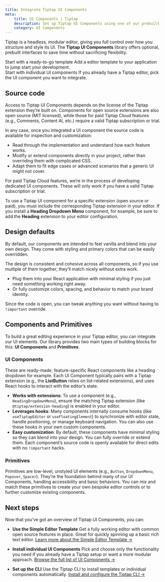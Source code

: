 ```yaml
---
title: Integrate Tiptap UI Components
meta:
    title: UI Components | Tiptap
    description: Set up Tiptap UI Components using one of our prebuilt templates or by integrating individual components. More in the docs!
    category: UI Components
---
```



Tiptap is a headless, modular editor, giving you full control over how you structure and style its UI. The **Tiptap UI Components** library offers optional, prebuilt interfaces to save time without sacrificing flexibility.


<Section title="">
    <CardGrid.Wrapper>
        <CardGrid.Item asChild>
            <Link href="/ui-components/templates/simple-editor">
                <CardGrid.ItemImage asNextImage src={cardCoverSimpleEditorTemplate.src} width={cardCoverSimpleEditorTemplate.width} height={cardCoverSimpleEditorTemplate.height} alt="Image" />
                <div>
                    <CardGrid.ItemTitle>Start with a ready-to-go template</CardGrid.ItemTitle>
                    <CardGrid.ItemParagraph>Add a editor template to your application to jump start your development.</CardGrid.ItemParagraph>
                </div>
                <CardGrid.ItemFooter>
                </CardGrid.ItemFooter>
            </Link>
        </CardGrid.Item>
        <CardGrid.Item asChild>
            <Link href="/ui-components/components/">
                <CardGrid.ItemImage asNextImage src={cardCoverUIComponents.src} width={cardCoverUIComponents.width} height={cardCoverUIComponents.height} alt="Image" />
                <div>
                    <CardGrid.ItemTitle>Start with individual UI components</CardGrid.ItemTitle>
                    <CardGrid.ItemParagraph>If you already have a Tiptap editor, pick the UI component you want to integrate.</CardGrid.ItemParagraph>
                </div>
                <CardGrid.ItemFooter>
                </CardGrid.ItemFooter>
            </Link>
        </CardGrid.Item>
    </CardGrid.Wrapper>
</Section>


## Source code

Access to Tiptap UI Components depends on the license of the Tiptap extension they’re built on. Components for open source extensions are also open source (MIT licensed), while those for paid Tiptap Cloud features (e.g., Comments, Content AI, etc.) require a valid Tiptap subscription or trial.

In any case, once you integrated a UI component the source code is available for inspection and customization:

- Read through the implementation and understand how each feature works.
- Modify or extend components directly in your project, rather than overriding them with complicated CSS.
- Adapt them to fit edge cases or advanced scenarios that a generic UI might not cover.

<Callout title="Tiptap Cloud Features" variant="hint">
    For paid Tiptap Cloud features, we’re in the process of developing dedicated UI components. These will only work if you have a valid Tiptap subscription or trial.
</Callout>

To use a Tiptap UI component for a specific extension (open source or paid), you must include the corresponding Tiptap extension in your editor. If you install a **Heading Dropdown Menu** component, for example, be sure to add the **Heading** extension to your editor configuration.

## Design defaults
By default, our components are intended to feel vanilla and blend into your own design. They come with styling and primary colors that can be easily overridden.

The design is consistent and cohesive across all components, so if you use multiple of them together, they’ll match nicely without extra work.

- Plug them into your React application with minimal styling if you just need something working right away.
- Or fully customize colors, spacing, and behavior to match your brand identity.

Since the code is open, you can tweak anything you want without having to `!important` override.

## Components and Primitives
To build a great editing experience in your Tiptap editor, you can integrate our UI elements. Our library provides two main types of building blocks for this: **UI Components** and **Primitives**.

### UI Components

These are ready-made, feature-specific React components like a heading dropdown for example. Each UI Component typically pairs with a Tiptap extension (e.g., the **ListButton** relies on list-related extensions), and uses React hooks to interact with the editor’s state.

- **Works with extensions**: To use a component (e.g., `HeadingDropdownMenu`), ensure the matching Tiptap extension (like `@tiptap/extension-heading`) is enabled in your editor.
- **Leverages hooks**: Many components internally consume hooks (like `useTiptapEditor` or `useFloatingElement`) to synchronize with editor state, handle positioning, or manage keyboard navigation. You can also use these hooks in your own custom components.
- **Easy customization**: By default, these components have minimal styling so they can blend into your design. You can fully override or extend them. Each component’s source code is openly available for direct edits with no `!important` hacks.

### Primitives

Primitives are low-level, unstyled UI elements (e.g., `Button`, `DropdownMenu`, `Popover`, `Spacer`). They’re the foundation behind many of our UI Components, handling accessibility and basic behaviors. You can mix and match these primitives to create your own bespoke editor controls or to further customize existing components.

## Next steps

Now that you’ve got an overview of Tiptap UI Components, you can:

- **Use the Simple Editor Template**
Get a fully working editor with common open source features in place. Great for quickly spinning up a basic rich text editor.
[Learn more about the Simple Editor Template →](/ui-components/templates/simple-editor)

- **Install individual UI Components**
Pick and choose only the functionality you need if you already have a Tiptap setup or want a more modular approach.
[Browse the full list of UI Components →](/ui-components/components)

- **Set up the CLI**
Use the Tiptap CLI to install templates or individual components automatically.
[Install and configure the Tiptap CLI →](/ui-components/getting-started/cli)